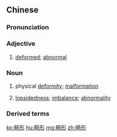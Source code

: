 ==Chinese==
{{zh-forms|lit=abnormal shape}}

===Pronunciation===
{{zh-pron
|m=jīxíng
|c=kei1 jing4,gei1 jing4
|h=pfs=khì-hìn
|mn=kî-hêng
|cat=a,n
}}

===Adjective===
{{zh-adj}}

# [[deformed]]; [[abnormal]]

===Noun===
{{zh-noun}}

# {{lb|zh|medicine}} physical [[deformity]]; [[malformation]]
# {{lb|zh|figurative}} [[lopsidedness]]; [[imbalance]]; [[abnormality]]

===Derived terms===
{{zh-der|畸形秀|先天畸形|先天性畸形|畸形兒|畸形發展}}

[[ko:畸形]]
[[hu:畸形]]
[[mg:畸形]]
[[zh:畸形]]